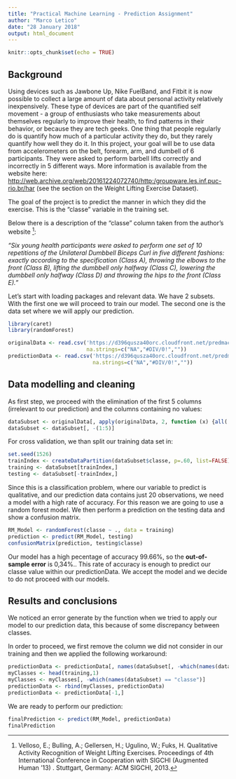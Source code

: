 ```yaml
---
title: "Practical Machine Learning - Prediction Assignment"
author: "Marco Letico"
date: "28 January 2018"
output: html_document
---
```


```r
knitr::opts_chunk$set(echo = TRUE)
```

## Background

Using devices such as Jawbone Up, Nike FuelBand, and Fitbit it is now possible to collect a large amount of data about personal activity relatively inexpensively. These type of devices are part of the quantified self movement - a group of enthusiasts who take measurements about themselves regularly to improve their health, to find patterns in their behavior, or because they are tech geeks. One thing that people regularly do is quantify how much of a particular activity they do, but they rarely quantify how well they do it. In this project, your goal will be to use data from accelerometers on the belt, forearm, arm, and dumbell of 6 participants. They were asked to perform barbell lifts correctly and incorrectly in 5 different ways. More information is available from the website here: <http://web.archive.org/web/20161224072740/http:/groupware.les.inf.puc-rio.br/har> (see the section on the Weight Lifting Exercise Dataset).

The goal of the project is to predict the manner in which they did the exercise. This is the "classe" variable in the training set.

Below there is a description of the "classe" column taken from the author's website ^[Velloso, E.; Bulling, A.; Gellersen, H.; Ugulino, W.; Fuks, H. Qualitative Activity Recognition of Weight Lifting Exercises. Proceedings of 4th International Conference in Cooperation with SIGCHI (Augmented Human '13) . Stuttgart, Germany: ACM SIGCHI, 2013.]:

*"Six young health participants were asked to perform one set of 10 repetitions of the Unilateral Dumbbell Biceps Curl in five different fashions: exactly according to the specification (Class A), throwing the elbows to the front (Class B), lifting the dumbbell only halfway (Class C), lowering the dumbbell only halfway (Class D) and throwing the hips to the front (Class E)."*

Let's start with loading packages and relevant data. We have 2 subsets. With the first one we will proceed to train our model. The second one is the data set where we will apply our prediction.

```r
library(caret)
library(randomForest)

originalData <- read.csv('https://d396qusza40orc.cloudfront.net/predmachlearn/pml-training.csv',
                         na.strings=c("NA","#DIV/0!",""))
predictionData <- read.csv('https://d396qusza40orc.cloudfront.net/predmachlearn/pml-testing.csv',
                           na.strings=c("NA","#DIV/0!",""))
```

## Data modelling and cleaning

As first step, we proceed with the elimination of the first 5 columns (irrelevant to our prediction) and the columns containing no values:

```r
dataSubset <- originalData[, apply(originalData, 2, function (x) {all(!is.na(x))} )]
dataSubset <- dataSubset[, -(1:5)]
```

For cross validation, we than split our training data set in:

```r
set.seed(1526)
trainIndex <- createDataPartition(dataSubset$classe, p=.60, list=FALSE)
training <- dataSubset[trainIndex,]
testing <- dataSubset[-trainIndex,]
```

Since this is a classification problem, where our variable to predict is qualitative, and our prediction data contains just 20 observations, we need a model with a high rate of accuracy. For this reason we are going to use a random forest model. We then perform a prediction on the testing data and show a confusion matrix.

```r
RM_Model <- randomForest(classe ~ ., data = training)
prediction <- predict(RM_Model, testing)
confusionMatrix(prediction, testing$classe)
```

Our model has a high pecentage of accuracy 99.66%, so the **out-of-sample error** is 0,34%.. This rate of accuracy is enough to predict our classe value within our predictionData. We accept the model and we decide to do not proceed with our models.

## Results and conclusions

We noticed an error generate by the function <predict> when we tried to apply our model to our prediction data, this because of some discrepancy between classes.

In order to proceed, we first remove the column we did not consider in our training and then we applied the following workaround:

```r
predictionData <- predictionData[, names(dataSubset[, -which(names(dataSubset) == "classe")])]
myClasses <- head(training,1)
myClasses <- myClasses[, -which(names(dataSubset) == "classe")] 
predictionData <- rbind(myClasses, predictionData)
predictionData <- predictionData[-1,]
```

We are ready to perform our prediction:

```r
finalPrediction <- predict(RM_Model, predictionData)
finalPrediction
```